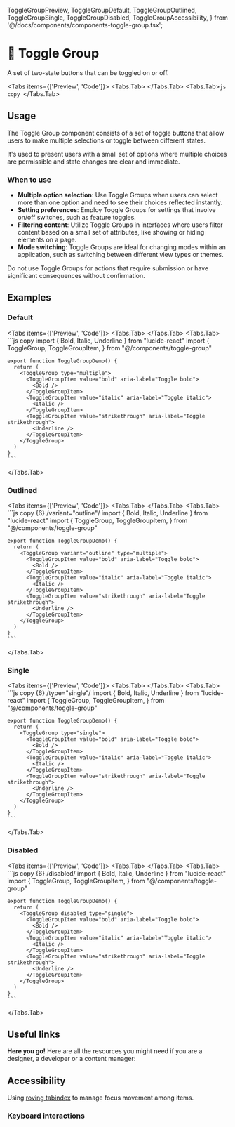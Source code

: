   ToggleGroupPreview,
  ToggleGroupDefault,
  ToggleGroupOutlined,
  ToggleGroupSingle,
  ToggleGroupDisabled,
  ToggleGroupAccessibility,
} from '@/docs/components/components-toggle-group.tsx';

# 💠 Toggle Group

A set of two-state buttons that can be toggled on or off.

<Tabs items={['Preview', 'Code']}>
  <Tabs.Tab>
    <ToggleGroupPreview />
  </Tabs.Tab>
  <Tabs.Tab>```js copy ```</Tabs.Tab>
</Tabs>

## Usage

The Toggle Group component consists of a set of toggle buttons that allow users to make multiple selections or toggle between different states.

It's used to present users with a small set of options where multiple choices are permissible and state changes are clear and immediate.

### When to use

- **Multiple option selection**: Use Toggle Groups when users can select more than one option and need to see their choices reflected instantly.
- **Setting preferences**: Employ Toggle Groups for settings that involve on/off switches, such as feature toggles.
- **Filtering content**: Utilize Toggle Groups in interfaces where users filter content based on a small set of attributes, like showing or hiding elements on a page.
- **Mode switching**: Toggle Groups are ideal for changing modes within an application, such as switching between different view types or themes.

Do not use Toggle Groups for actions that require submission or have significant consequences without confirmation.

## Examples

### Default

<Tabs items={['Preview', 'Code']}>
  <Tabs.Tab>
    <ToggleGroupDefault />
  </Tabs.Tab>
  <Tabs.Tab>
    ```js copy 
    import { Bold, Italic, Underline } from "lucide-react"
    import { ToggleGroup, ToggleGroupItem, } from "@/components/toggle-group"
 
    export function ToggleGroupDemo() {
      return (
        <ToggleGroup type="multiple">
          <ToggleGroupItem value="bold" aria-label="Toggle bold">
            <Bold />
          </ToggleGroupItem>
          <ToggleGroupItem value="italic" aria-label="Toggle italic">
            <Italic />
          </ToggleGroupItem>
          <ToggleGroupItem value="strikethrough" aria-label="Toggle strikethrough">
            <Underline />
          </ToggleGroupItem>
        </ToggleGroup>
      )
    } 
    ```
  </Tabs.Tab>
</Tabs>

### Outlined

<Tabs items={['Preview', 'Code']}>
  <Tabs.Tab>
    <ToggleGroupOutlined />
  </Tabs.Tab>
  <Tabs.Tab>
    ```js copy {6} /variant="outline"/
    import { Bold, Italic, Underline } from "lucide-react"
    import { ToggleGroup, ToggleGroupItem, } from "@/components/toggle-group"
 
    export function ToggleGroupDemo() {
      return (
        <ToggleGroup variant="outline" type="multiple">
          <ToggleGroupItem value="bold" aria-label="Toggle bold">
            <Bold />
          </ToggleGroupItem>
          <ToggleGroupItem value="italic" aria-label="Toggle italic">
            <Italic />
          </ToggleGroupItem>
          <ToggleGroupItem value="strikethrough" aria-label="Toggle strikethrough">
            <Underline />
          </ToggleGroupItem>
        </ToggleGroup>
      )
    } 
    ```
  </Tabs.Tab>
</Tabs>

### Single

<Tabs items={['Preview', 'Code']}>
  <Tabs.Tab>
    <ToggleGroupSingle />
  </Tabs.Tab>
  <Tabs.Tab>
    ```js copy {6} /type="single"/
    import { Bold, Italic, Underline } from "lucide-react"
    import { ToggleGroup, ToggleGroupItem, } from "@/components/toggle-group"
 
    export function ToggleGroupDemo() {
      return (
        <ToggleGroup type="single">
          <ToggleGroupItem value="bold" aria-label="Toggle bold">
            <Bold />
          </ToggleGroupItem>
          <ToggleGroupItem value="italic" aria-label="Toggle italic">
            <Italic />
          </ToggleGroupItem>
          <ToggleGroupItem value="strikethrough" aria-label="Toggle strikethrough">
            <Underline />
          </ToggleGroupItem>
        </ToggleGroup>
      )
    } 
    ```
  </Tabs.Tab>
</Tabs>

### Disabled

<Tabs items={['Preview', 'Code']}>
  <Tabs.Tab>
    <ToggleGroupDisabled />
  </Tabs.Tab>
  <Tabs.Tab>
    ```js copy {6} /disabled/
    import { Bold, Italic, Underline } from "lucide-react"
    import { ToggleGroup, ToggleGroupItem, } from "@/components/toggle-group"
 
    export function ToggleGroupDemo() {
      return (
        <ToggleGroup disabled type="single">
          <ToggleGroupItem value="bold" aria-label="Toggle bold">
            <Bold />
          </ToggleGroupItem>
          <ToggleGroupItem value="italic" aria-label="Toggle italic">
            <Italic />
          </ToggleGroupItem>
          <ToggleGroupItem value="strikethrough" aria-label="Toggle strikethrough">
            <Underline />
          </ToggleGroupItem>
        </ToggleGroup>
      )
    } 
    ```
  </Tabs.Tab>
</Tabs>

## Useful links

**Here you go!** Here are all the resources you might need if you are a designer, a developer or a content manager:

<Cards className="mt-8">
  <Card
    title="🤖 Storybook"
    href="https://main--653e613f4feb85c1b6467ba7.chromatic.com/?path=/docs/components-toggle-group--documentation"
  />
  <Card
    title="🪄 Figma"
    href="https://www.figma.com/file/acdO58jx9zgGfkKu6htrx2/%F0%9F%8D%9D-Fusillo-Design-System?type=design&node-id=1063%3A304&mode=design&t=Aq9znIDZ1U4lgvQV-1"
  />
</Cards>

## Accessibility

Using [roving tabindex](https://www.w3.org/WAI/ARIA/apg/patterns/radio/examples/radio/) to manage focus movement among items.

### Keyboard interactions

<ToggleGroupAccessibility />
